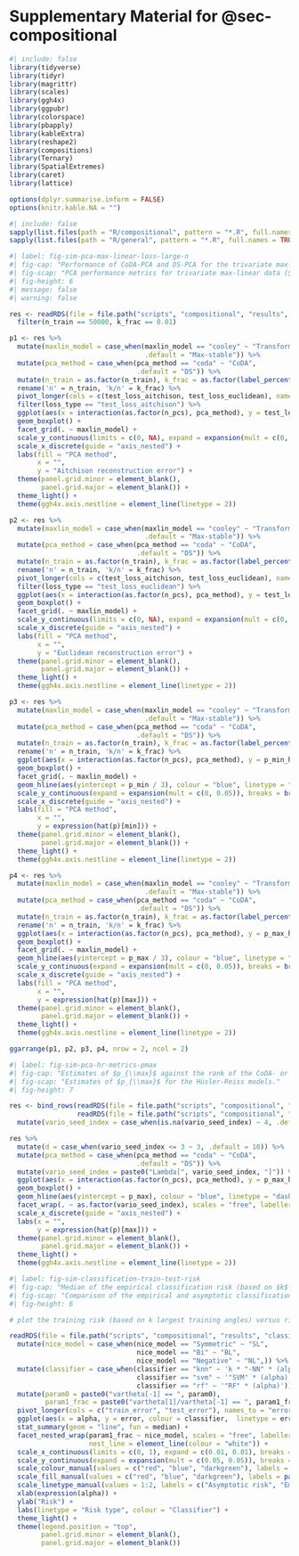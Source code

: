 # Supplementary Material for @sec-compositional {#sec-app-compositional-additional-results}

```r
#| include: false
library(tidyverse)
library(tidyr)
library(magrittr)
library(scales)
library(ggh4x)
library(ggpubr)
library(colorspace)
library(pbapply)
library(kableExtra)
library(reshape2)
library(compositions)
library(Ternary)
library(SpatialExtremes)
library(caret)
library(lattice)

options(dplyr.summarise.inform = FALSE)
options(knitr.kable.NA = "")
```

```r
#| include: false
sapply(list.files(path = "R/compositional", pattern = "*.R", full.names = TRUE, recursive = TRUE), source)
sapply(list.files(path = "R/general", pattern = "*.R", full.names = TRUE, recursive = TRUE), source)
```

```r
#| label: fig-sim-pca-max-linear-loss-large-n
#| fig-cap: "Performance of CoDA-PCA and DS-PCA for the trivariate max-linear data. Results are based on 50 repeated simulations from the MS and TL processes with $n=50,000$ and $k/n=0.01$. Top row: the Aitchison reconstruction error \\eqref{eq-L-aitchison} and Euclidean reconstruction error \\eqref{eq-L-euclidean} against the number of retained components. Reconstruction errors are obtained from 10,000 samples from the true angular measure. Bottom row: estimates of $p_{\\min}$ (left) and $p_{\\max}$ (left) based on \\eqref{eq-prob-min-max-pca} against $p$, the rank of the principal subspace."
#| fig-scap: "PCA performance metrics for trivariate max-linear data ($n=50,000$)."
#| fig-height: 6
#| message: false
#| warning: false

res <- readRDS(file = file.path("scripts", "compositional", "results", "sim-pca-az.RDS")) %>%
  filter(n_train == 50000, k_frac == 0.01)

p1 <- res %>%
  mutate(maxlin_model = case_when(maxlin_model == "cooley" ~ "Transformed-linear",
                                  .default = "Max-stable")) %>%
  mutate(pca_method = case_when(pca_method == "coda" ~ "CoDA",
                                .default = "DS")) %>%
  mutate(n_train = as.factor(n_train), k_frac = as.factor(label_percent()(k_frac))) %>%
  rename('n' = n_train, 'k/n' = k_frac) %>%
  pivot_longer(cols = c(test_loss_aitchison, test_loss_euclidean), names_to = "loss_type", values_to = "test_loss") %>%
  filter(loss_type == "test_loss_aitchison") %>%
  ggplot(aes(x = interaction(as.factor(n_pcs), pca_method), y = test_loss)) +
  geom_boxplot() +
  facet_grid(. ~ maxlin_model) +
  scale_y_continuous(limits = c(0, NA), expand = expansion(mult = c(0, 0.05)), breaks = breaks_extended(n = 4)) +
  scale_x_discrete(guide = "axis_nested") +
  labs(fill = "PCA method",
       x = "",
       y = "Aitchison reconstruction error") +
  theme(panel.grid.minor = element_blank(),
        panel.grid.major = element_blank()) +
  theme_light() +
  theme(ggh4x.axis.nestline = element_line(linetype = 2))

p2 <- res %>%
  mutate(maxlin_model = case_when(maxlin_model == "cooley" ~ "Transformed-linear",
                                  .default = "Max-stable")) %>%
  mutate(pca_method = case_when(pca_method == "coda" ~ "CoDA",
                                .default = "DS")) %>%
  mutate(n_train = as.factor(n_train), k_frac = as.factor(label_percent()(k_frac))) %>%
  rename('n' = n_train, 'k/n' = k_frac) %>%
  pivot_longer(cols = c(test_loss_aitchison, test_loss_euclidean), names_to = "loss_type", values_to = "test_loss") %>%
  filter(loss_type == "test_loss_euclidean") %>%
  ggplot(aes(x = interaction(as.factor(n_pcs), pca_method), y = test_loss)) +
  geom_boxplot() +
  facet_grid(. ~ maxlin_model) +
  scale_y_continuous(limits = c(0, NA), expand = expansion(mult = c(0, 0.05)), breaks = breaks_extended(n = 4)) +
  scale_x_discrete(guide = "axis_nested") +
  labs(fill = "PCA method",
       x = "",
       y = "Euclidean reconstruction error") +
  theme(panel.grid.minor = element_blank(),
        panel.grid.major = element_blank()) +
  theme_light() +
  theme(ggh4x.axis.nestline = element_line(linetype = 2))

p3 <- res %>%
  mutate(maxlin_model = case_when(maxlin_model == "cooley" ~ "Transformed-linear",
                                  .default = "Max-stable")) %>%
  mutate(pca_method = case_when(pca_method == "coda" ~ "CoDA",
                                .default = "DS")) %>%
  mutate(n_train = as.factor(n_train), k_frac = as.factor(label_percent()(k_frac))) %>%
  rename('n' = n_train, 'k/n' = k_frac) %>%
  ggplot(aes(x = interaction(as.factor(n_pcs), pca_method), y = p_min_hat / 3)) +
  geom_boxplot() +
  facet_grid(. ~ maxlin_model) +
  geom_hline(aes(yintercept = p_min / 3), colour = "blue", linetype = "dashed") +
  scale_y_continuous(expand = expansion(mult = c(0, 0.05)), breaks = breaks_extended(n = 4)) +
  scale_x_discrete(guide = "axis_nested") +
  labs(fill = "PCA method",
       x = "",
       y = expression(hat(p)[min])) +
  theme(panel.grid.minor = element_blank(),
        panel.grid.major = element_blank()) +
  theme_light() +
  theme(ggh4x.axis.nestline = element_line(linetype = 2))

p4 <- res %>%
  mutate(maxlin_model = case_when(maxlin_model == "cooley" ~ "Transformed-linear",
                                  .default = "Max-stable")) %>%
  mutate(pca_method = case_when(pca_method == "coda" ~ "CoDA",
                                .default = "DS")) %>%
  mutate(n_train = as.factor(n_train), k_frac = as.factor(label_percent()(k_frac))) %>%
  rename('n' = n_train, 'k/n' = k_frac) %>%
  ggplot(aes(x = interaction(as.factor(n_pcs), pca_method), y = p_max_hat / 3)) +
  geom_boxplot() +
  facet_grid(. ~ maxlin_model) +
  geom_hline(aes(yintercept = p_max / 3), colour = "blue", linetype = "dashed") +
  scale_y_continuous(expand = expansion(mult = c(0, 0.05)), breaks = breaks_extended(n = 4)) +
  scale_x_discrete(guide = "axis_nested") +
  labs(fill = "PCA method",
       x = "",
       y = expression(hat(p)[max])) +
  theme(panel.grid.minor = element_blank(),
        panel.grid.major = element_blank()) +
  theme_light() +
  theme(ggh4x.axis.nestline = element_line(linetype = 2))

ggarrange(p1, p2, p3, p4, nrow = 2, ncol = 2)
```

```r
#| label: fig-sim-pca-hr-metrics-pmax
#| fig-cap: "Estimates of $p_{\\max}$ against the rank of the CoDA- or DS-PCA reconstruction for the four Hüsler-Reiss models. Results are based on 50 repeated simulations."
#| fig-scap: "Estimates of $p_{\\max}$ for the Hüsler-Reiss models."
#| fig-height: 7

res <- bind_rows(readRDS(file = file.path("scripts", "compositional", "results", "sim-pca-hr-threedim.RDS")),
                 readRDS(file = file.path("scripts", "compositional", "results", "sim-pca-hr-highdim.RDS"))) %>%
  mutate(vario_seed_index = case_when(is.na(vario_seed_index) ~ 4, .default = vario_seed_index))

res %>%
  mutate(d = case_when(vario_seed_index <= 3 ~ 3, .default = 10)) %>%
  mutate(pca_method = case_when(pca_method == "coda" ~ "CoDA",
                                .default = "DS")) %>%
  mutate(vario_seed_index = paste0("Lambda[", vario_seed_index, "]")) %>%
  ggplot(aes(x = interaction(as.factor(n_pcs), pca_method), y = p_max_hat / d)) +
  geom_boxplot() +
  geom_hline(aes(yintercept = p_max), colour = "blue", linetype = "dashed") +
  facet_wrap(. ~ as.factor(vario_seed_index), scales = "free", labeller = label_parsed) +
  scale_x_discrete(guide = "axis_nested") +
  labs(x = "",
       y = expression(hat(p)[max])) +
  theme(panel.grid.minor = element_blank(),
        panel.grid.major = element_blank()) +
  theme_light() +
  theme(ggh4x.axis.nestline = element_line(linetype = 2))
```

```r
#| label: fig-sim-classification-train-test-risk
#| fig-cap: "Median of the empirical classification risk (based on $k$ extremal angles) and the true asymptotic classification risk (based on the 'test' set of samples from $H$) against the transformation parameter $\\alpha$. Based on the experiments described in @sec-compositional-classification-experiments."
#| fig-scap: "Comparison of the empirical and asymptotic classification risks."
#| fig-height: 6

# plot the training risk (based on k largest training angles) versus risk based on samples from H

readRDS(file = file.path("scripts", "compositional", "results", "classification-sim-results-knn-svm-rf.RDS")) %>%
  mutate(nice_model = case_when(nice_model == "Symmetric" ~ "SL",
                                nice_model == "Bi" ~ "BL",
                                nice_model == "Negative" ~ "NL",)) %>%
  mutate(classifier = case_when(classifier == "knn" ~ 'k * "-NN" * (alpha)',
                                classifier == "svm" ~ '"SVM" * (alpha)',
                                classifier == "rf" ~ '"RF" * (alpha)')) %>%
  mutate(param0 = paste0("vartheta[-1] == ", param0),
         param1_frac = paste0("vartheta[1]/vartheta[-1] == ", param1_frac)) %>%
  pivot_longer(cols = c("train_error", "test_error"), names_to = "error_type", values_to = "error") %>%
  ggplot(aes(x = alpha, y = error, colour = classifier,  linetype = error_type)) +
  stat_summary(geom = "line", fun = median) +
  facet_nested_wrap(param1_frac ~ nice_model, scales = "free", labeller = label_parsed, nrow = 2,
                    nest_line = element_line(colour = "white")) +
  scale_x_continuous(limits = c(0, 1), expand = c(0.01, 0.01), breaks = breaks_pretty(n = 5)) +
  scale_y_continuous(expand = expansion(mult = c(0.05, 0.05)), breaks = breaks_pretty(n = 4), labels = label_percent()) +
  scale_colour_manual(values = c("red", "blue", "darkgreen"), labels = parse_format()) +
  scale_fill_manual(values = c("red", "blue", "darkgreen"), labels = parse_format()) +
  scale_linetype_manual(values = 1:2, labels = c("Asymptotic risk", "Empirical risk")) +
  xlab(expression(alpha)) +
  ylab("Risk") +
  labs(linetype = "Risk type", colour = "Classifier") +
  theme_light() +
  theme(legend.position = "top",
        panel.grid.minor = element_blank(),
        panel.grid.major = element_blank())
```
